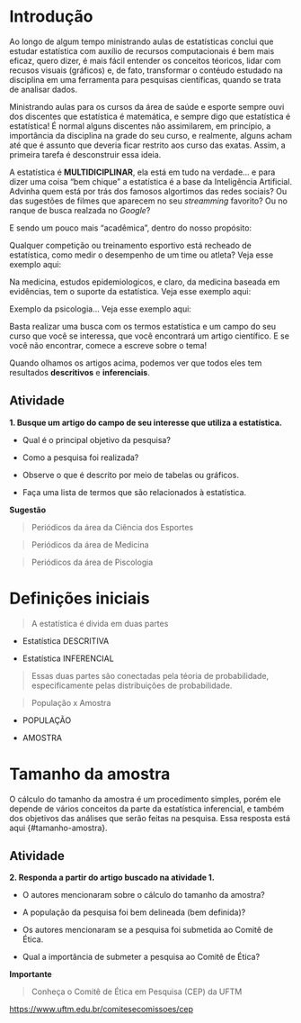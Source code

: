 # Introdução {#intro}

Ao longo de algum tempo ministrando aulas de estatísticas conclui que estudar estatística com auxílio de recursos computacionais é bem mais eficaz, quero dizer, é mais fácil entender os conceitos téoricos, lidar com recusos visuais (gráficos) e, de fato, transformar o contéudo estudado na disciplina em uma ferramenta para pesquisas científicas, quando se trata de analisar dados.

Ministrando aulas para os cursos da área de saúde e esporte sempre ouvi dos discentes que estatística é matemática, e sempre digo que estatística é estatística! É normal alguns discentes não assimilarem, em princípio, a importância da disciplina na grade do seu curso, e realmente, alguns acham até que é assunto que deveria ficar restrito aos curso das exatas. Assim, a primeira tarefa é desconstruir essa ideia. 

A estatística é **MULTIDICIPLINAR**, ela está em tudo na verdade... e para dizer uma coisa "bem chique" a estatística é a base da Inteligência Artificial. Advinha quem está por trás dos famosos algortimos das redes sociais? Ou das sugestões de filmes que aparecem no seu _streamming_ favorito? Ou no ranque de busca realzada no _Google_?

E sendo um pouco mais "acadêmica", dentro do nosso propósito:

Qualquer competição ou treinamento esportivo está recheado de estatística, como medir o desempenho de um time ou atleta? Veja esse exemplo aqui:

Na medicina, estudos epidemiologicos, e claro, da medicina baseada em evidências, tem o suporte da estatística. Veja esse exemplo aqui:

Exemplo da psicologia... Veja esse exemplo aqui:

Basta realizar uma busca com os termos estatística e um campo do seu curso que você se interessa, que você encontrará um artigo científico. E se você não encontrar, comece a escreve sobre o tema!

Quando olhamos os artigos acima, podemos ver que todos eles tem resultados **descritivos** e **inferenciais**. 


## Atividade

**1. Busque um artigo do campo de seu interesse que utiliza a estatística.**

+ Qual é o principal objetivo da pesquisa? 

+ Como a pesquisa foi realizada? 

+ Observe o que é descrito por meio de tabelas ou gráficos.

+ Faça uma lista de termos que são relacionados à estatística.  

**Sugestão**

> Periódicos da área da Ciência dos Esportes

> Periódicos da área de Medicina

> Periódicos da área de Piscologia



# Definições iniciais 

> A estatística é divida em duas partes

* Estatística DESCRITIVA

* Estatística INFERENCIAL

> Essas duas partes são conectadas pela téoria de probabilidade, especificamente pelas distribuições de probabilidade.

> População x Amostra

* POPULAÇÃO

* AMOSTRA

# Tamanho da amostra

O cálculo do tamanho da amostra é um procedimento simples, porém ele depende de vários conceitos da parte da estatística inferencial, e também dos objetivos das análises que serão feitas na pesquisa. Essa resposta está aqui {#tamanho-amostra}. 


## Atividade

**2. Responda a partir do artigo buscado na atividade 1.**

+ O autores mencionaram sobre o cálculo do tamanho da amostra? 

+ A população da pesquisa foi bem delineada (bem definida)? 

+ Os autores mencionaram se a pesquisa foi submetida ao Comitê de Ética.

+ Qual a importância de submeter a pesquisa ao Comitê de Ética?


**Importante**

> Conheça o Comitê de Ética em Pesquisa (CEP) da UFTM

<https://www.uftm.edu.br/comitesecomissoes/cep>

<!-- You can label chapter and section titles using `{#label}` after them, e.g., we can reference Chapter \@ref(intro). If you do not manually label them, there will be automatic labels anyway, e.g., Chapter \@ref(methods). -->

<!-- Figures and tables with captions will be placed in `figure` and `table` environments, respectively. -->

<!-- ```{r nice-fig, fig.cap='Here is a nice figure!', out.width='80%', fig.asp=.75, fig.align='center'} -->
<!-- par(mar = c(4, 4, .1, .1)) -->
<!-- plot(pressure, type = 'b', pch = 19) -->
<!-- ``` -->

<!-- Reference a figure by its code chunk label with the `fig:` prefix, e.g., see Figure \@ref(fig:nice-fig). Similarly, you can reference tables generated from `knitr::kable()`, e.g., see Table \@ref(tab:nice-tab). -->

<!-- ```{r nice-tab, tidy=FALSE} -->
<!-- knitr::kable( -->
<!--   head(iris, 20), caption = 'Here is a nice table!', -->
<!--   booktabs = TRUE -->
<!-- ) -->
<!-- ``` -->

<!-- You can write citations, too. For example, we are using the **bookdown** package [@R-bookdown] in this sample book, which was built on top of R Markdown and **knitr** [@xie2015]. -->

